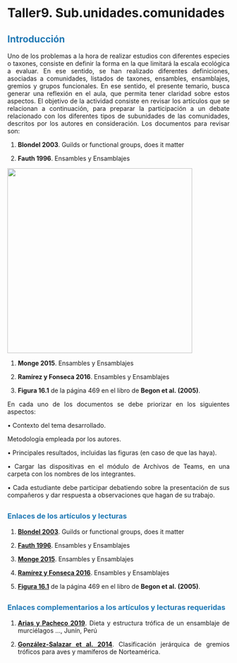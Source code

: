 # Taller9. Sub.unidades.comunidades {.unnumbered}

## 

<b style='color:#1f78b4;'>

## **Introducción**

</b>

<div style="text-align: justify">

Uno de los problemas a la hora de realizar estudios con diferentes especies o taxones, consiste en definir la forma en la que limitará la escala ecológica a evaluar. En ese sentido, se han realizado diferentes definiciones, asociadas a comunidades, listados de taxones, ensambles, ensamblajes, gremios y grupos funcionales. En ese sentido, el presente temario, busca generar una reflexión en el aula, que permita tener claridad sobre estos aspectos. El objetivo de la actividad consiste en revisar los artículos que se relacionan a continuación, para preparar la participación a un debate relacionado con los diferentes tipos de subunidades de las comunidades, descritos por los autores en consideración. Los documentos para revisar son:

1.  **Blondel 2003**. Guilds or functional groups, does it matter

2.  **Fauth 1996**. Ensambles y Ensamblajes

![](https://slideplayer.com/slide/6272391/21/images/6/Geography+Resources+Phylogeny+Local+guild+Community+Guild+Assemblage.jpg){width="419"}

1.  **Monge 2015**. Ensambles y Ensamblajes

2.  **Ramírez y Fonseca 2016**. Ensambles y Ensamblajes

3.  **Figura 16.1** de la página 469 en el libro de **Begon et al. (2005)**.

En cada uno de los documentos se debe priorizar en los siguientes aspectos:

• Contexto del tema desarrollado.

Metodología empleada por los autores.

• Principales resultados, incluidas las figuras (en caso de que las haya).

• Cargar las dispositivas en el módulo de Archivos de Teams, en una carpeta con los nombres de los integrantes.

• Cada estudiante debe participar debatiendo sobre la presentación de sus compañeros y dar respuesta a observaciones que hagan de su trabajo.

## 

<b style='color:#1f78b4;'>

### **Enlaces de los artículos y lecturas**

</b>

<div style="text-align: justify">

1.  [**Blondel 2003**](https://universidadmag-my.sharepoint.com/:b:/g/personal/jrodriguez_unimagdalena_edu_co/EbUEUMeS_zRIh3kK4-lPESkBHFftc0pCob85k6l9hJlBpw?e=Y2byrQ). Guilds or functional groups, does it matter\

2.  [**Fauth 1996**](https://www.researchgate.net/publication/201997493_Simplifying_the_Jargon_of_Community_Ecology_A_Conceptual_Approach). Ensambles y Ensamblajes\

3.  [**Monge 2015**](https://www.researchgate.net/publication/283705164_Existen_realmente_los_ensambles_y_ensamblajes_ecologicos). Ensambles y Ensamblajes\

4.  [**Ramírez y Fonseca 2016**](https://www.scielo.sa.cr/scielo.php?script=sci_abstract&pid=S0034-77442016000200817&lng=pt&nrm=iso&tlng=es). Ensambles y Ensamblajes\

5.  [**Figura 16.1**](http://www.esalq.usp.br/lepse/imgs/conteudo_thumb/Ecology-From-Individuals-to-Ecosystems-by-Michael-Begon--2006-.pdf) de la página 469 en el libro de **Begon et al. (2005)**.

## 

<b style='color:#1f78b4;'>

### **Enlaces complementarios a los artículos y lecturas requeridas**

</b>

1.  [**Arias y Pacheco 2019**](http://www.scielo.org.pe/scielo.php?script=sci_arttext&pid=S1727-99332019000200001). Dieta y estructura trófica de un ensamblaje de murciélagos ..., Junín, Perú

2.  [**González-Salazar et al. 2014**](https://www.scielo.org.mx/scielo.php?script=sci_arttext&pid=S1870-34532014000400022). Clasificación jerárquica de gremios tróficos para aves y mamíferos de Norteamérica.
